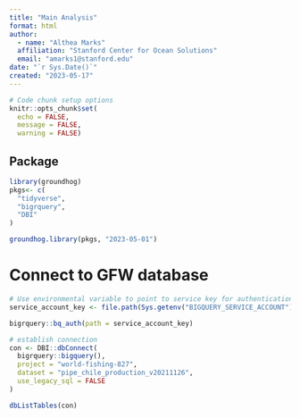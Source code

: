 ```yaml
---
title: "Main Analysis"
format: html
author: 
  - name: "Althea Marks"
  affiliation: "Stanford Center for Ocean Solutions"
  email: "amarks1@stanford.edu"
date: "`r Sys.Date()`"
created: "2023-05-17"
---
```


```r
# Code chunk setup options
knitr::opts_chunk$set(
  echo = FALSE,
  message = FALSE,
  warning = FALSE)
```

## Package 

```r
library(groundhog)
pkgs<- c(
  "tidyverse",
  "bigrquery",
  "DBI"
)

groundhog.library(pkgs, "2023-05-01")
```

# Connect to GFW database
```r
# Use environmental variable to point to service key for authentication
service_account_key <- file.path(Sys.getenv("BIGQUERY_SERVICE_ACCOUNT"))

bigrquery::bq_auth(path = service_account_key)

# establish connection
con <- DBI::dbConnect(
  bigrquery::bigquery(),
  project = "world-fishing-827",
  dataset = "pipe_chile_production_v20211126",
  use_legacy_sql = FALSE
)
```

```r
dbListTables(con)
```

